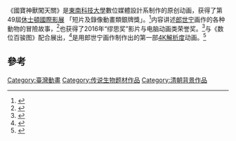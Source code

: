 {{expand|time=2016-12-31T16:22:59+00:00}}
《國寶神獸闖天關》是[[東南科技大學|東南科技大學]]數位媒體設計系制作的原创动画，获得了第49屆[[休士頓國際影展|休士頓國際影展]] 「短片及錄像動畫類銀牌獎」。<ref>{{cite news|language =zh-tw|url =http://www.chinatimes.com/realtimenews/20160426006029-260405|title =《國寶神獸闖天關》 獲休士頓影展銀牌獎|publisher =中時電子報|accessdate =2016-12-31|archive-date =2017-01-01|archive-url =https://web.archive.org/web/20170101002320/http://www.chinatimes.com/realtimenews/20160426006029-260405|dead-url =no}}</ref>内容讲述[[郎世宁|郎世宁]]画作的各种動物的冒險故事，<ref>{{cite news|language =zh-cn|url =http://www.chinanews.com/tw/2016/09-09/7999932.shtml|title =获奖文创精品大陆展会“试水” “台湾潮”来袭引瞩目|publisher =中新网|accessdate =2016-12-31|archive-date =2017-04-25|archive-url =https://web.archive.org/web/20170425065301/http://www.chinanews.com/tw/2016/09-09/7999932.shtml|dead-url =no}}</ref>也获得了2016年“缪思奖”影片与电脑动画类荣誉奖。<ref>{{cite news|language =zh-tw|url =http://www.epochtimes.com/gb/16/5/31/n7949925.htm|title =故宫荣获美国博物馆协会2016年缪思奖|publisher =大纪元|accessdate =2016-12-31|archive-date =2017-01-01|archive-url =https://web.archive.org/web/20170101002308/http://www.epochtimes.com/gb/16/5/31/n7949925.htm|dead-url =no}}</ref>与《数位百骏图》配合展出，<ref>{{cite news|language =zh-tw|url =http://www.epochtimes.com/gb/16/10/4/n8366302.htm|title =故宫瑰宝 精选郎世宁画展奥克兰盛大展出|publisher =大纪元|accessdate =2016-12-31|archive-date =2020-08-04|archive-url =https://web.archive.org/web/20200804174224/https://www.epochtimes.com/gb/16/10/4/n8366302.htm|dead-url =no}}</ref>是用郎世宁画作制作出的第一部[[4K解析度|4K解析度]]动画。<ref>{{cite news|language =zh-cn|url =http://www.chinanews.com/tw/2016/08-24/7982918.shtml|title =广州时隔5年再次举办台湾名品博览会(图)|publisher =中新网|accessdate =2016-12-31|archive-date =2017-01-01|archive-url =https://web.archive.org/web/20170101002406/http://www.chinanews.com/tw/2016/08-24/7982918.shtml|dead-url =no}}</ref>

==參考==
{{reflist}}

[[Category:臺灣動畫|Category:臺灣動畫]]
[[Category:传说生物题材作品|Category:传说生物题材作品]]
[[Category:清朝背景作品|Category:清朝背景作品]]